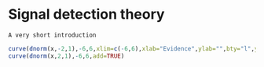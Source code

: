 # Signal detection theory

```
A very short introduction
```

```r
curve(dnorm(x,-2,1),-6,6,xlim=c(-6,6),xlab="Evidence",ylab="",bty="l",yaxt="n")
curve(dnorm(x,2,1),-6,6,add=TRUE)
```


